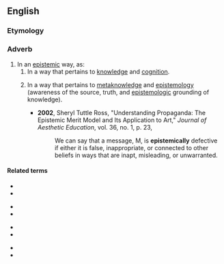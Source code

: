 ==English==

===Etymology===
{{suffix|en|epistemic|ally}}

===Adverb===
{{en-adv}}

# In an [[epistemic]] way, as: 
## In a way that pertains to [[knowledge]] and [[cognition]]. 
## {{lb|en|usually, more specifically}} In a way that pertains to [[metaknowledge]] and [[epistemology]] (awareness of the source, truth, and [[epistemologic]] grounding of knowledge). 
##* '''2002''', Sheryl Tuttle Ross, "Understanding Propaganda: The Epistemic Merit Model and Its Application to Art," ''Journal of Aesthetic Education'', vol. 36, no. 1, p. 23,
##*: We can say that a message, M, is '''epistemically''' defective if either it is false, inappropriate, or connected to other beliefs in ways that are inapt, misleading, or unwarranted.
##: {{syn|en|epistemologically}}

====Related terms====
{{rel-top4}}
* {{l|en|episteme}}
* {{l|en|epistemic}}
{{rel-mid4}}
* {{l|en|epistemics}}
* {{l|en|epistemological}}
{{rel-mid4}}
* {{l|en|epistemologically}}
* {{l|en|epistemologist}}
{{rel-mid4}}
* {{l|en|epistemology}}
* {{l|en|epistemonical}}
{{rel-bottom}}